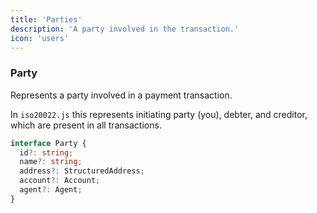```yaml
---
title: 'Parties'
description: 'A party involved in the transaction.'
icon: 'users'
---
```


### Party

Represents a party involved in a payment transaction. 

In `iso20022.js` this represents initiating party (you), debter, and creditor, which are present in all transactions.

```typescript
interface Party {
  id?: string;
  name?: string;
  address?: StructuredAddress;
  account?: Account;
  agent?: Agent;
}
```